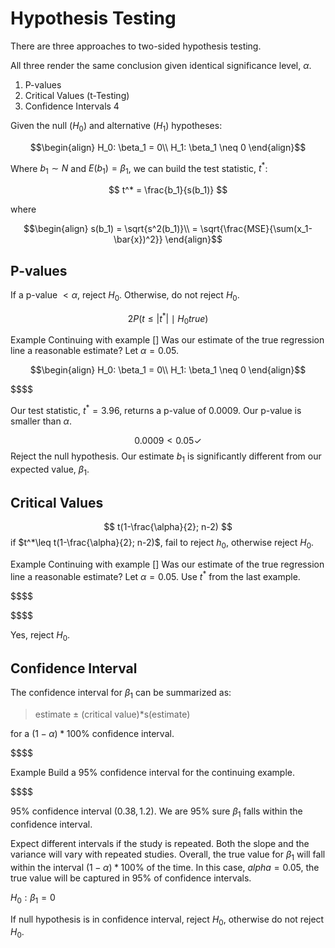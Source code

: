 # Hypothesis Testing

There are three approaches to two-sided hypothesis testing. 

All three render the same conclusion given identical significance level, $\alpha$.

1. P-values
2. Critical Values (t-Testing)
3. Confidence Intervals
4

Given the null ($H_0$) and alternative ($H_1$) hypotheses: 

$$\begin{align}
H_0: \beta_1 = 0\\
H_1: \beta_1 \neq 0 
\end{align}$$

Where $b_1\sim N$ and $E(b_1) = \beta_1$, we can build the test statistic, $t^*$: 

$$
t^* = \frac{b_1}{s(b_1)}
$$

where

$$\begin{align} 
s(b_1) = \sqrt{s^2(b_1)}\\
= \sqrt{\frac{MSE}{\sum(x_1-\bar{x})^2}}
\end{align}$$




## P-values

If a p-value $\lt\alpha$, reject $H_0$. Otherwise, do not reject $H_0$. 

$$ 2P(t \leq |t^*|\mid H_0 true)$$

:::{.callout .example}
[Example]{class="badge badge-warning"} Continuing with example [] Was our estimate of the true regression line a reasonable estimate? Let $\alpha = 0.05$. 

$$\begin{align}
H_0: \beta_1 = 0\\
H_1: \beta_1 \neq 0
\end{align}$$

$$\begin{align}
t^* = \frac{b_1}{s(b_1)}\\
t^* = \frac{0.8}{0.202} \\
\approx 3.96

\end{align}$$

Our test statistic, $t^* = 3.96$, returns a p-value of $0.0009$. Our p-value is smaller than $\alpha$. 

$$0.0009 < 0.05 \checkmark$$
Reject the null hypothesis. Our estimate $b_1$ is significantly different from our expected value, $\beta_1$.

:::


## Critical Values

$$
t(1-\frac{\alpha}{2}; n-2)
$$
if $t^*\leq t(1-\frac{\alpha}{2}; n-2)$, fail to reject $h_0$, otherwise reject $H_0$.


:::{.callout .example}
[Example]{class="badge badge-warning"} Continuing with example [] Was our estimate of the true regression line a reasonable estimate? Let $\alpha = 0.05$. Use $t^*$ from the last example.  



$$\begin{align}
t(1-\frac{0.05}{2}; 20-2)\\
t(0.975;18)\\
\approx 2.101

\end{align}$$

$$\begin{align}
|t^*| >^? t(0.975;18)\\
3.96 >^? 2.101

\end{align}$$

Yes, reject $H_0$. 
:::

 
## Confidence Interval

The confidence interval for $\beta_1$ can be summarized as:
 
 > estimate $\pm$ (critical value)*s(estimate)
 
for a $(1-\alpha)*100$% confidence interval. 

$$\begin{equation}
b_1 \pm t(1-\frac{\alpha}{2}; n-2)s(b_1)


\end{equation}$$

:::{.callout .example}
[Example]{class="badge badge-warning"} Build a 95% confidence interval for the continuing example.   



$$\begin{align}

b_1 \pm t(1-\frac{\alpha}{2}; n-2)*s(b_1)\\
0.8 \pm 2.101*0.202
\end{align}$$

95% confidence interval $(0.38,1.2)$. We are 95% sure $\beta_1$ falls within the confidence interval. 
:::

Expect different intervals if the study is repeated. Both the slope and the variance will vary with repeated studies. Overall, the true value for $\beta_1$ will fall within the interval $(1-\alpha)*100$% of the time. In this case, $alpha = 0.05$, the true value will be captured in 95% of confidence intervals.


$H_0:\beta_1 = 0$

If null hypothesis is in confidence interval, reject $H_0$, otherwise do not reject $H_0$. 













